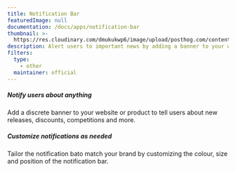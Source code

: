 ```yaml
---
title: Notification Bar
featuredImage: null
documentation: /docs/apps/notification-bar
thumbnail: >-
  https://res.cloudinary.com/dmukukwp6/image/upload/posthog.com/contents/apps/thumbnails/notification-bar.png
description: Alert users to important news by adding a banner to your website
filters:
  type:
    - other
  maintainer: official
---
```


<Section
    divider={false}
    title="Use PostHog to display in-app messages via a customizable banner."
    size="full"
    cols={2}
>
     <div>
        <h5>Notify users about anything</h5>
        <p>Add a discrete banner to your website or product to tell users about new releases, discounts, competitions and more.</p>
    </div>
    <div>
        <h5>Customize notifications as needed</h5>
        <p>Tailor the notification bato match your brand by customizing the colour, size and position of the notification bar.</p>
    </div>
</Section>

<TutorialsSlider topic="notification-bar" />

<Documentation />
